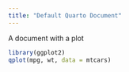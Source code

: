```yaml
---
title: "Default Quarto Document"
---
```



A document with a plot

```r

library(ggplot2)
qplot(mpg, wt, data = mtcars)

```

